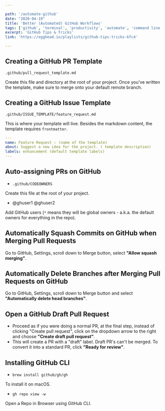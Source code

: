 ```yaml
---

path: '/automate-github'
date: "2020-04-19"
title: 'Better (Automated) GitHub Workflows'
tags: ['github', 'terminal', 'productivity', 'automate', 'command line', 'egghead']
excerpt: 'GitHub Tips & Tricks'
link: 'https://egghead.io/playlists/github-tips-tricks-6fc4'

---
```


## Creating a GitHub PR Template

`.github/pull_request_template.md`

Create this file and directory at the root of your project. Once you've written the template, make sure to merge onto your default remote branch.

## Creating a GitHub Issue Template

 `.github/ISSUE_TEMPLATE/feature_request.md`

 This is where your template will live. Besides the markdown content, the template requires `frontmatter`.

```yaml
---
name: Feature Request 💡 (name of the template)
about: Suggest a new idea for the project. ( template description)
labels: enhancement (default template labels)
---
```

## Auto-assigning PRs on GitHub

- `.github/CODEOWNERS`

Create this file at the root of your project.

* @ghuser1 @ghuser2

Add GitHub users (`*` means they will be global owners - a.k.a. the default owners for everything in the repo).

## Automatically Squash Commits on GitHub when Merging Pull Requests

Go to GitHub, Settings, scroll down to Merge button, select **"Allow squash merging"**.

## Automatically Delete Branches after Merging Pull Requests on GitHub

Go to GitHub, Settings, scroll down to Merge button and select **"Automatically delete head branches"**.

## Open a GitHub Draft Pull Request

* Proceed as if you were doing a normal PR, at the final step, instead of clicking "Create pull request", click on the dropdown arrow to the right and choose **"Create draft pull request"**.
* This will create a PR with a "draft" label. Draft PR's can't be merged. To convert it into a standard PR, click **"Ready for review"**.

## Installing GitHub CLI

- `brew install github/gh/gh`

To install it on macOS.

- `gh repo view -w`

Open a Repo in Browser using GitHub CLI.
